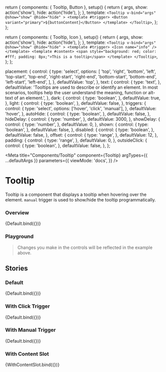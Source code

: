 
  return {
    components: { Tooltip, Button },
    setup() {
      return {
        args,
        show: action('show'),
        hide: action('hide'),
      };
    },
    template: `
    <Tooltip
      v-bind="args"
      @show="show"
      @hide="hide"
    >
      <template #trigger>
        <Button variant="primary">${buttonContent}</Button>
      </template>
    </Tooltip>
    `,
  };
};

  return {
    components: { Tooltip, Icon },
    setup() {
      return {
        args,
        show: action('show'),
        hide: action('hide'),
      };
    },
    template: `
    <Tooltip
      v-bind="args"
      @show="show"
      @hide="hide"
    >
      <template #trigger>
        <Icon name="info" />
      </template>
      <template #content>
        <span style="background: red; color: #fff; padding: 8px;">This is a tooltip</span>
      </template>
    </Tooltip>
    `,
  };
};

  placement: {
    control: {
      type: 'select',
      options: [
        'top',
        'right',
        'bottom',
        'left',
        'top-start',
        'top-end',
        'right-start',
        'right-end',
        'bottom-start',
        'bottom-end',
        'left-start',
        'left-end',
      ],
    },
    defaultValue: 'top',
  },
  text: {
    control: {
      type: 'text',
    },
    defaultValue:
      'Tooltips are used to describe or identify an element. In most scenarios, tooltips help the user understand the meaning, function or alt-text of an element.',
  },
  dark: {
    control: {
      type: 'boolean',
    },
    defaultValue: true,
  },
  light: {
    control: {
      type: 'boolean',
    },
    defaultValue: false,
  },
  triggers: {
    control: {
      type: 'select',
      options: ['hover', 'click', 'manual'],
    },
    defaultValue: 'hover',
  },
  autoHide: {
    control: {
      type: 'boolean',
    },
    defaultValue: false,
  },
  hideDelay: {
    control: {
      type: 'number',
    },
    defaultValue: 3000,
  },
  showDelay: {
    control: {
      type: 'number',
    },
    defaultValue: 0,
  },
  shown: {
    control: {
      type: 'boolean',
    },
    defaultValue: false,
  },
  disabled: {
    control: {
      type: 'boolean',
    },
    defaultValue: false,
  },
  offset: {
    control: {
      type: 'range',
    },
    defaultValue: 12,
  },
  padding: {
    control: {
      type: 'range',
    },
    defaultValue: 0,
  },
  outsideClick: {
    control: {
      type: 'boolean',
    },
    defaultValue: false,
  },
};

<Meta
  title="Components/Tooltip"
  component={Tooltip}
  argTypes={{ ...defaultArgs }}
  parameters={{
    viewMode: 'docs',
  }}
/>

# Tooltip

Tooltip is a component that displays a tooltip when hovering over the element.
`manual` trigger is used to show/hide the tooltip programmatically.

### Overview

<Canvas>
  <Story
    name="Overview"
    argTypes={{ ...Default.argTypes }}
    args={{
      buttonContent: 'Hover me',
    }}
  >
    {Default.bind({})}
  </Story>
</Canvas>

### Playground

> Changes you make in the controls will be reflected in the example above.

<ArgsTable story="Overview" exclude={/^(trigger|content|click|on.*)/} />

## Stories

### Default

<Canvas>
  <Story
    name="Default"
    argTypes={{ ...Default.argTypes }}
    args={{
      buttonContent: 'Hover me',
    }}
  >
    {Default.bind({})}
  </Story>
</Canvas>

### With Click Trigger

<Canvas>
  <Story
    name="With Click Trigger"
    argTypes={{ ...Default.argTypes }}
    args={{
      triggers: 'click',
      text: 'Clicked!',
      buttonContent: 'Click me',
      outsideClick: true,
    }}
  >
    {Default.bind({})}
  </Story>
</Canvas>

### With Manual Trigger

<Canvas>
  <Story
    name="With Manual Trigger"
    argTypes={{ ...Default.argTypes }}
    args={{
      triggers: 'manual',
      dark: false,
      light: true,
      text: 'Manual!',
      buttonContent: 'Toggle Shown',
    }}
  >
    {Default.bind({})}
  </Story>
</Canvas>

### With Content Slot

<Canvas>
  <Story
    name="With Content Slot"
    argTypes={{ ...WithContentSlot.argTypes }}
    args={{ text: '', triggers: 'hover' }}
  >
    {WithContentSlot.bind({})}
  </Story>
</Canvas>
